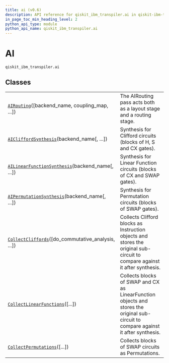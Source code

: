 ```yaml
---
title: ai (v0.6)
description: API reference for qiskit_ibm_transpiler.ai in qiskit-ibm-transpiler v0.6
in_page_toc_min_heading_level: 2
python_api_type: module
python_api_name: qiskit_ibm_transpiler.ai
---
```


<span id="ai-qiskit-ibm-transpiler-ai" />

<span id="module-qiskit_ibm_transpiler.ai" />

# AI

`qiskit_ibm_transpiler.ai`

## Classes

|                                                                                                                                            |                                                                                                                                     |
| ------------------------------------------------------------------------------------------------------------------------------------------ | ----------------------------------------------------------------------------------------------------------------------------------- |
| [`AIRouting`](ai-ai-routing "qiskit_ibm_transpiler.ai.AIRouting")(\[backend\_name, coupling\_map, ...])                                    | The AIRouting pass acts both as a layout stage and a routing stage.                                                                 |
| [`AICliffordSynthesis`](ai-ai-clifford-synthesis "qiskit_ibm_transpiler.ai.AICliffordSynthesis")(backend\_name\[, ...])                    | Synthesis for Clifford circuits (blocks of H, S and CX gates).                                                                      |
| [`AILinearFunctionSynthesis`](ai-ai-linear-function-synthesis "qiskit_ibm_transpiler.ai.AILinearFunctionSynthesis")(backend\_name\[, ...]) | Synthesis for Linear Function circuits (blocks of CX and SWAP gates).                                                               |
| [`AIPermutationSynthesis`](ai-ai-permutation-synthesis "qiskit_ibm_transpiler.ai.AIPermutationSynthesis")(backend\_name\[, ...])           | Synthesis for Permutation circuits (blocks of SWAP gates).                                                                          |
| [`CollectCliffords`](ai-collect-cliffords "qiskit_ibm_transpiler.ai.CollectCliffords")(\[do\_commutative\_analysis, ...])                  | Collects Clifford blocks as Instruction objects and stores the original sub-circuit to compare against it after synthesis.          |
| [`CollectLinearFunctions`](ai-collect-linear-functions "qiskit_ibm_transpiler.ai.CollectLinearFunctions")(\[...])                          | Collects blocks of SWAP and CX as LinearFunction objects and stores the original sub-circuit to compare against it after synthesis. |
| [`CollectPermutations`](ai-collect-permutations "qiskit_ibm_transpiler.ai.CollectPermutations")(\[...])                                    | Collects blocks of SWAP circuits as Permutations.                                                                                   |

